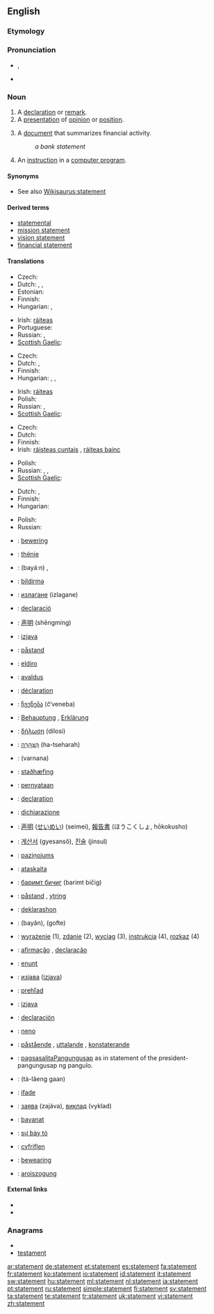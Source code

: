 ==English==
{{wikipedia|dab=statement}}

===Etymology===
{{suffix|state|ment}}

===Pronunciation===
* {{a|UK}} {{IPA|/ˈsteɪt.mənt/}}, {{SAMPA|/"steIt.m@nt/}}
*: {{rhymes|eɪtmənt}}
* {{audio|en-us-statement.ogg|Audio (US)}}

===Noun===
{{en-noun}}

# A [[declaration]] or [[remark]].
# A [[presentation]] of [[opinion]] or [[position]].
# {{finance}} A [[document]] that summarizes financial activity.
#: ''a bank statement''
# {{computing}} An [[instruction]] in a [[computer program]].

{{rfex}}

====Synonyms====
* See also [[Wikisaurus:statement]]

====Derived terms====
* [[statemental]]
* [[mission statement]]
* [[vision statement]]
* [[financial statement]]

====Translations====
{{trans-top|declaration or remark}}
* Czech: {{t-|cs|výrok|m}}
* Dutch: {{t+|nl|verklaring|f}}, {{t|nl|bemerking|f}}, {{t+|nl|opmerking|f}}
* Estonian: {{t-|et|väide}}
* Finnish: {{t-|fi|toteamus}}
* Hungarian: {{t|hu|kijelentés}}, {{t+|hu|állítás}}
{{trans-mid}}
* Irish: [[ráiteas]] {{m}}
* Portuguese: {{t|pt|declaração}}
* Russian: {{t|ru|заявление|n|tr=zajavlénije|sc=Cyrl}}, {{t+|ru|утверждение|n|tr=utverždénije|sc=Cyrl}}
* [[Scottish Gaelic]]: {{t-|gd|ràdh|m|xs=Scottish Gaelic}}
{{trans-bottom}}

{{trans-top|presentation of opinion or position}}
* Czech: {{t-|cs|výrok|m}}
* Dutch: {{t+|nl|verklaring|f}}, {{t-|nl|stellingname|f}}
* Finnish: {{t-|fi|lausunto}}
* Hungarian: {{t|hu|bejelentés}}, {{t|hu|nyilatkozat}}, {{t|hu|közlemény}}
{{trans-mid}}
* Irish: [[ráiteas]] {{m}}
* Polish: {{t|pl|stanowisko|n}}
* Russian: {{t|ru|изложение|n|tr=izložénije|sc=Cyrl}}, {{t+|ru|формулировка|f|tr=formuliróvka|sc=Cyrl}}
* [[Scottish Gaelic]]: {{t-|gd|ràdh|m|xs=Scottish Gaelic}}
{{trans-bottom}}

{{trans-top|finance: document that summarizes financial activity}}
* Czech: {{t-|cs|výpis|m}}
* Dutch: {{t+|nl|uittreksel|n}}
* Finnish: {{t|fi|tiliote}}
* Irish: [[ráisteas cuntais]] {{m}}, [[ráiteas bainc]] {{f}}
{{trans-mid}}
* Polish: {{t-|pl|bilans}}
* Russian: {{t|ru|отчёт|m|tr=otčót|sc=Cyrl}}, {{t|ru|баланс|m|tr=baláns|sc=Cyrl}},  {{t|ru|выписка|f|tr=výpiska|sc=Cyrl}}
* [[Scottish Gaelic]]: {{t-|gd|aithisg|f|xs=Scottish Gaelic}}
{{trans-bottom}}

{{trans-top|computing: instruction in a computer program}}
* Dutch: {{t+|nl|verklaring|f}}, {{t|nl|instructie}}
* Finnish: {{t+|fi|ohje}}
* Hungarian: {{t|hu|utasítás}}
{{trans-mid}}
* Polish: {{t+|pl|wyrażenie|n}}
* Russian: {{t+|ru|выражение|n|tr=vyražénije|sc=Cyrl}}
{{trans-bottom}}

{{checktrans-top}}
* {{ttbc|Afrikaans}}: [[bewering]]
* {{ttbc|Albanian}}: [[thënie]]
* {{ttbc|Arabic}}: {{Arab|[[بيان]]}} (bayá:n) {{m}}, {{Arab|[[تصريح]]}} {{unicode|(taʂrí:ħ)}} {{m}}
* {{ttbc|Azeri}}: [[bildirmə]]
* {{ttbc|Bulgarian}}: [[излагане]] (izlagane) {{n}}
* {{ttbc|Catalan}}: [[declaració]] {{f}}
* {{ttbc|Chinese}}: [[声明]] (shēngmíng)
* {{ttbc|Croatian}}: [[izjava]] {{f}}
* {{ttbc|Danish}}: [[påstand]]
* {{ttbc|Esperanto}}: [[eldiro]]
* {{ttbc|Estonian}}: [[avaldus]]
* {{ttbc|French}}: [[déclaration]] {{f}}
* {{ttbc|Georgian}}: [[ჩვენება]] (č‘veneba)
* {{ttbc|German}}: [[Behauptung]] {{f}}, [[Erklärung]] {{f}}
* {{ttbc|Greek}}: [[δήλωση]] (dílosi) {{f}}
* {{ttbc|Hebrew}}: [[הצהרה|הַצְהָרָה]] (ha-tseharah) {{f}}
* {{ttbc|Hindi}}: (varnana)
* {{ttbc|Icelandic}}: [[staðhæfing]]
* {{ttbc|Indonesian}}: [[pernyataan]]
* {{ttbc|Interlingua}}: [[declaration]]
* {{ttbc|Italian}}: [[dichiarazione]]
* {{ttbc|Japanese}}: [[声明]] ([[せいめい]]) (seimei), [[報告書]] (ほうこくしょ, hōkokusho)
{{trans-mid}}
* {{ttbc|Korean}}: [[계산서]] (gyesansŏ), [[진술]] (jinsul)
* {{ttbc|Latvian}}: [[paziņojums]]
* {{ttbc|Lithuanian}}: [[ataskaita]]
* {{ttbc|Mongolian}}: [[баримт бичиг]] (barimt bičig)
* {{ttbc|Norwegian}}: [[påstand]] {{m}}, [[ytring]] {{c}}
* {{ttbc|Papiamentu}}: [[deklarashon]]
* {{ttbc|Persian}}: {{fa-Arab|[[بیان]]}} (bayân), {{fa-Arab|[[گفته]]}} (gofte)
* {{ttbc|Polish}}: [[wyrażenie]] {{n}} (1), [[zdanie]] {{n}} (2), [[wyciąg]] {{m}} (3), [[instrukcja]] {{f}} (4), [[rozkaz]] {{m}} (4)
* {{ttbc|Portuguese}}: [[afirmação]] {{f}}, [[declaração]] {{f}}
* {{ttbc|Romanian}}: [[enunţ]]
* {{ttbc|Serbian}}: [[изјава]] ([[izjava]])
* {{ttbc|Slovak}}: [[prehľad]]
* {{ttbc|Slovene}}: [[izjava]]
* {{ttbc|Spanish}}: [[declaración]] {{f}}
* {{ttbc|Swahili}}: [[neno]]
* {{ttbc|Swedish}}: [[påstående]] {{n}}, [[uttalande]] {{n}}, [[konstaterande]] {{n}}
* {{ttbc|Tagalog}}: [[pagsasalita]]Pangungusap as in statement of the president-pangungusap ng pangulo.
* {{ttbc|Thai}}: {{Thai|[[แถลงการณ์]]}} (tà-lăeng gaan)
* {{ttbc|Turkish}}: [[ifade]]
* {{ttbc|Ukrainian}}: [[заява]] (zajáva), [[виклад]] (vyklad)
* {{ttbc|Uyghur}}: [[bayanat]]
* {{ttbc|Vietnamese}}: [[sự bày tỏ]]
* {{ttbc|Welsh}}: [[cyfriflen]]
* {{ttbc|West Frisian}}: [[bewearing]]
* {{ttbc|Yiddish}}: [[aroiszogung]]
{{trans-bottom}}

====External links====
* {{R:Webster 1913}}
* {{R:Century 1911}}

===Anagrams===
* {{alphagram|aeemnsttt}}
* [[testament#English|testament]]

[[ar:statement]]
[[de:statement]]
[[et:statement]]
[[es:statement]]
[[fa:statement]]
[[fr:statement]]
[[ko:statement]]
[[io:statement]]
[[id:statement]]
[[it:statement]]
[[sw:statement]]
[[hu:statement]]
[[ml:statement]]
[[nl:statement]]
[[ja:statement]]
[[pt:statement]]
[[ru:statement]]
[[simple:statement]]
[[fi:statement]]
[[sv:statement]]
[[ta:statement]]
[[te:statement]]
[[tr:statement]]
[[uk:statement]]
[[vi:statement]]
[[zh:statement]]